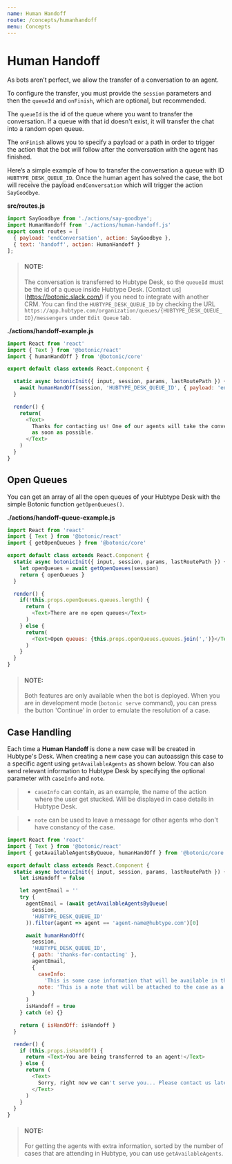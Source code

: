 ```yaml
---
name: Human Handoff
route: /concepts/humanhandoff
menu: Concepts
---
```




# Human Handoff

As bots aren’t perfect, we allow the transfer of a conversation to an agent.

To configure the transfer, you must provide the `session` parameters and then the `queueId` and `onFinish`, which are optional, but recommended.

The `queueId` is the id of the queue where you want to transfer the conversation. If a queue with that id doesn't exist, it will transfer the chat into a random open queue.

The `onFinish` allows you to specify a payload or a path in order to trigger the action that the bot will follow after the conversation with the agent has finished.

Here’s a simple example of how to transfer the conversation a queue with ID `HUBTYPE_DESK_QUEUE_ID`. Once the human agent has solved the case, the bot will receive the payload `endConversation` which will trigger the action `SayGoodbye`.

**src/routes.js**

```javascript
import SayGoodbye from './actions/say-goodbye';
import HumanHandoff from './actions/human-handoff.js'
export const routes = [
  { payload: 'endConversation', action: SayGoodbye },
  { text: 'handoff', action: HumanHandoff }
];
```

> #### NOTE:
> The conversation is transferred to Hubtype Desk, so the `queueId` must be the id of a queue inside Hubtype Desk. [Contact us] (https://botonic.slack.com/) if you need to integrate with another CRM.
> You can find the `HUBTYPE_DESK_QUEUE_ID` by checking the URL `https://app.hubtype.com/organization/queues/{HUBTYPE_DESK_QUEUE_ID}/messengers` under `Edit Queue` tab.

**./actions/handoff-example.js**

```javascript
import React from 'react'
import { Text } from '@botonic/react'
import { humanHandOff } from '@botonic/core'

export default class extends React.Component {

  static async botonicInit({ input, session, params, lastRoutePath }) {
    await humanHandOff(session, 'HUBTYPE_DESK_QUEUE_ID', { payload: 'endConversation' })
  }

  render() {
    return(
      <Text>
        Thanks for contacting us! One of our agents will take the conversation
        as soon as possible.
      </Text>
    )
  }
}
```

## Open Queues

You can get an array of all the open queues of your Hubtype Desk with the simple Botonic function `getOpenQueues()`.

**./actions/handoff-queue-example.js**

```javascript
import React from 'react'
import { Text } from '@botonic/react'
import { getOpenQueues } from '@botonic/core'

export default class extends React.Component {
  static async botonicInit({ input, session, params, lastRoutePath }) {
    let openQueues = await getOpenQueues(session)
    return { openQueues }
  }

  render() {
    if(!this.props.openQueues.queues.length) {
      return (
        <Text>There are no open queues</Text>
      )
    } else {
      return(
        <Text>Open queues: {this.props.openQueues.queues.join(',')}</Text>
      )
    }
  }
}
```
> #### NOTE:
> Both features are only available when the bot is deployed.
When you are in development mode (`botonic serve` command), you can press the button 'Continue' in order to emulate the resolution of a case.

## Case Handling
Each time a **Human Handoff** is done a new case will be created in Hubtype's Desk.
When creating a new case you can autoassign this case to a specific agent using `getAvailableAgents` as shown below.
You can also send relevant information to Hubtype Desk by specifying the optional parameter with `caseInfo` and `note`.

> * `caseInfo` can contain, as an example, the name of the action where the user get stucked. Will be displayed in case details in Hubtype Desk.

> * `note` can be used to leave a message for other agents who don't have constancy of the case.

```javascript
import React from 'react'
import { Text } from '@botonic/react'
import { getAvailableAgentsByQueue, humanHandOff } from '@botonic/core'

export default class extends React.Component {
  static async botonicInit({ input, session, params, lastRoutePath }) {
    let isHandoff = false

    let agentEmail = ''
    try {
      agentEmail = (await getAvailableAgentsByQueue(
        session,
        'HUBTYPE_DESK_QUEUE_ID'
      )).filter(agent => agent == 'agent-name@hubtype.com')[0]

      await humanHandOff(
        session,
        'HUBTYPE_DESK_QUEUE_ID',
        { path: 'thanks-for-contacting' },
        agentEmail,
        {
          caseInfo:
            'This is some case information that will be available in the new created case',
          note: 'This is a note that will be attached to the case as a reminder'
        }
      )
      isHandoff = true
    } catch (e) {}

    return { isHandOff: isHandoff }
  }

  render() {
    if (this.props.isHandOff) {
      return <Text>You are being transferred to an agent!</Text>
    } else {
      return (
        <Text>
          Sorry, right now we can't serve you... Please contact us later!
        </Text>
      )
    }
  }
}
```

> #### NOTE:
>
> For getting the agents with extra information, sorted by the number of cases that
> are attending in Hubtype, you can use `getAvailableAgents`.

<div style={{display:"flex", justifyContent:"space-between"}}>
  <PrevButton title="Components" href="/concepts/components" />
  <NextButton title="Internationalization" href="/concepts/i18n" />
</div>
